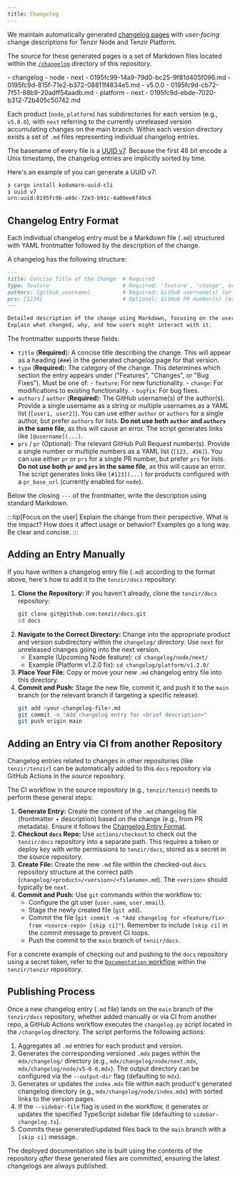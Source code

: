 ```yaml
---
title: Changelog
---
```


We maintain automatically generated [changelog pages](/changelog/) with
*user-facing* change descriptions for Tenzir Node and Tenzir Platform.

The source for these generated pages is a set of Markdown files located within
the [`/changelog`](https://github.com/tenzir/docs/tree/main/changelog)
directory of this repository.


<FileTree>
- changelog
  - node
    - next
      - 0195fc99-14a9-79d0-bc25-9f81d405f096.md
      - 0195fc9d-815f-71e2-b372-08811f4834e5.md
    - v5.0.0
      - 0195fc9d-cb72-7f51-88b9-20adff54aadb.md
  - platform
    - next
      - 0195fc9d-ebde-7020-b312-72b405c50742.md
</FileTree>

Each product (`node`, `platform`) has subdirectories for each version (e.g.,
`v5.0.0`), with `next` referring to the currently unreleased version
accumulating changes on the main branch. Within each version directory exists a
set of `.md` files representing individual changelog entries.

The basename of every file is a [UUID v7][uuidv7]. Because the first 48 bit
encode a Unix timestamp, the changelog entries are implicitly sorted by time.

[uuidv7]: https://en.wikipedia.org/wiki/Universally_unique_identifier#Version_7_(timestamp_and_random)

Here's an example of you can generate a UUID v7:

```sh
❯ cargo install kodumaro-uuid-cli
❯ uuid v7
urn:uuid:0195fc9b-a69c-72e3-b91c-4a00ee6f49c6
```

## Changelog Entry Format

Each individual changelog entry must be a Markdown file (`.md`) structured with
YAML frontmatter followed by the description of the change.

A changelog has the following structure:

```markdown
---
title: Concise Title of the Change  # Required
type: feature                       # Required: 'feature', 'change', or 'bugfix'
authors: [github_username]          # Required: GitHub username(s) (or use 'author')
prs: [1234]                         # Optional: GitHub PR number(s) (or use 'pr')
---

Detailed description of the change using Markdown, focusing on the user impact.
Explain what changed, why, and how users might interact with it.
```

The frontmatter supports these fields:

- `title` (**Required**): A concise title describing the change. This will
    appear as a heading (`###`) in the generated changelog page for that
    version.
- `type` (**Required**): The category of the change. This determines which
    section the entry appears under ("Features", "Changes", or "Bug Fixes").
    Must be one of:
       - `feature`: For new functionality.
       - `change`: For modifications to existing functionality.
       - `bugfix`: For bug fixes.
- `authors` / `author` (**Required**): The GitHub username(s) of the
    author(s). Provide a single username as a string or multiple usernames as a
    YAML list (`[user1, user2]`). You can use either `author` or `authors` for
    a single author, but prefer `authors` for lists. **Do not use both `author`
    and `authors` in the same file**, as this will cause an error. The script
    generates links like `[@username](...)`.
- `prs` / `pr` (Optional): The relevant GitHub Pull Request number(s). Provide
    a single number or multiple numbers as a YAML list (`[123, 456]`). You can
    use either `pr` or `prs` for a single PR number, but prefer `prs` for
    lists. **Do not use both `pr` and `prs` in the same file**, as this will
    cause an error. The script generates links like `[#123](...)` for products
    configured with a `pr_base_url` (currently enabled for `node`).

Below the closing `---` of the frontmatter, write the description using standard
Markdown.

:::tip[Focus on the user]
Explain the change from their perspective. What is the impact? How does it
affect usage or behavior? Examples go a long way. Be clear and concise.
:::

## Adding an Entry Manually

If you have written a changelog entry file (`.md`) according to the format
above, here's how to add it to the `tenzir/docs` repository:


<Steps>

1. **Clone the Repository:** If you haven't already, clone the `tenzir/docs`
   repository:
   ```bash
   git clone git@github.com:tenzir/docs.git
   cd docs
   ```
2. **Navigate to the Correct Directory:** Change into the appropriate product and
   version subdirectory within the `changelog/` directory. Use `next` for
   unreleased changes going into the next version.
    - Example (Upcoming Node feature): `cd changelog/node/next/`
    - Example (Platform v1.2.0 fix): `cd changelog/platform/v1.2.0/`
3. **Place Your File:** Copy or move your new `.md` changelog entry file into
   this directory.
4. **Commit and Push:** Stage the new file, commit it, and push it to the `main`
   branch (or the relevant branch if targeting a specific release).
    ```bash
    git add <your-changelog-file>.md
    git commit -m "Add changelog entry for <brief description>"
    git push origin main
    ```

</Steps>

## Adding an Entry via CI from another Repository

Changelog entries related to changes in other repositories (like
`tenzir/tenzir`) can be automatically added to this `docs` repository via GitHub
Actions in the *source* repository.

The CI workflow in the source repository (e.g., `tenzir/tenzir`) needs to
perform these general steps:

<Steps>

1. **Generate Entry:** Create the content of the `.md` changelog file
   (frontmatter + description) based on the change (e.g., from PR metadata).
   Ensure it follows the [Changelog Entry Format](#changelog-entry-format).
2. **Checkout `docs` Repo:** Use `actions/checkout` to check out the
   `tenzir/docs` repository into a separate path. This requires a token or
   deploy key with write permissions to `tenzir/docs`, stored as a secret in the
   source repository.
3. **Create File:** Create the new `.md` file within the checked-out `docs`
   repository structure at the correct path
   (`changelog/<product>/<version>/<filename>.md`). The `<version>` should
   typically be `next`.
4. **Commit and Push:** Use `git` commands within the workflow to:
    - Configure the git user (`user.name`, `user.email`).
    - Stage the newly created file (`git add`).
    - Commit the file (`git commit -m "Add changelog for <feature/fix> from <source-repo> [skip ci]"`).
      Remember to include `[skip ci]` in the commit message to prevent CI loops.
    - Push the commit to the `main` branch of `tenzir/docs`.

</Steps>

For a concrete example of checking out and pushing to the `docs` repository
using a secret token, refer to the [`Documentation`
workflow](https://github.com/tenzir/tenzir/blob/main/.github/workflows/documentation.yaml)
within the `tenzir/tenzir` repository.

## Publishing Process

Once a new changelog entry (`.md` file) lands on the `main` branch of the
`tenzir/docs` repository, whether added manually or via CI from another repo, a
GitHub Actions workflow  executes the `changelog.py` script located in the
`/changelog` directory. The script performs the following actions:

<Steps>

1. Aggregates all `.md` entries for each product and version.
2. Generates the corresponding versioned `.mdx` pages within the
   `mdx/changelog/` directory (e.g., `mdx/changelog/node/next.mdx`,
   `mdx/changelog/node/v5-0-0.mdx`). The output directory can be configured via
   the `--output-dir` flag (defaulting to `mdx`).
3. Generates or updates the `index.mdx` file within each product's generated
   changelog directory (e.g., `mdx/changelog/node/index.mdx`) with sorted
   links to the version pages.
4. If the `--sidebar-file` flag is used in the workflow, it generates or
   updates the specified TypeScript sidebar file (defaulting to
   `sidebar-changelog.ts`).
5. Commits these generated/updated files back to the `main` branch with a
   `[skip ci]` message.

</Steps>

The deployed documentation site is built using the contents of the repository
*after* these generated files are committed, ensuring the latest changelogs are
always published.
